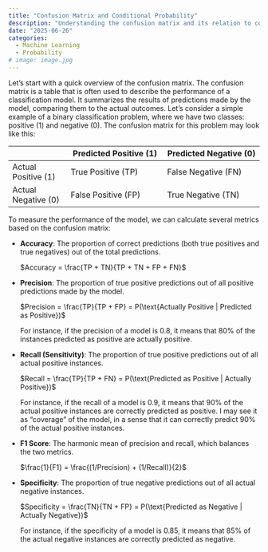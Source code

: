 ```yaml
---
title: "Confusion Matrix and Conditional Probability"
description: "Understanding the confusion matrix and its relation to conditional probability."
date: "2025-06-26"
categories:
  - Machine Learning
  - Probability
# image: image.jpg
---
```


Let's start with a quick overview of the confusion matrix. The confusion matrix is a table that is often used to describe the performance of a classification model. It summarizes the results of predictions made by the model, comparing them to the actual outcomes. Let's consider a simple example of a binary classification problem, where we have two classes: positive (1) and negative (0). The confusion 
matrix for this problem may look like this:

|               | Predicted Positive (1) | Predicted Negative (0) |
|---------------|-------------------------|-------------------------|
| Actual Positive (1) | True Positive (TP)       | False Negative (FN)       |
| Actual Negative (0) | False Positive (FP)      | True Negative (TN)       |      

To measure the performance of the model, we can calculate several metrics based on the confusion matrix:

* **Accuracy**: The proportion of correct predictions (both true positives and true negatives) out of the total predictions.
  
  $Accuracy = \frac{TP + TN}{TP + TN + FP + FN}$

* **Precision**: The proportion of true positive predictions out of all positive predictions made by the model.

    $Precision = \frac{TP}{TP + FP} = P(\text{Actually Positive | Predicted as Positive})$ 
    
    For instance, if the precision of a model is 0.8, it means that 80% of the instances predicted as positive are actually positive.

* **Recall (Sensitivity)**: The proportion of true positive predictions out of all actual positive instances.

    $Recall = \frac{TP}{TP + FN} = P(\text{Predicted as Positive | Actually Positive})$

    For instance, if the recall of a model is 0.9, it means that 90% of the actual positive instances are correctly predicted as positive. I may see it as "coverage" of the model, in a sense that it can correctly predict 90% of the actual positive instances.

* **F1 Score**: The harmonic mean of precision and recall, which balances the two metrics.

    $\frac{1}{F1} = \frac{(1/Precision) + (1/Recall)}{2}$

* **Specificity**: The proportion of true negative predictions out of all actual negative instances.

    $Specificity = \frac{TN}{TN + FP} = P(\text{Predicted as Negative | Actually Negative})$

    For instance, if the specificity of a model is 0.85, it means that 85% of the actual negative instances are correctly predicted as negative.